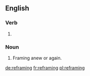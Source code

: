 ==English==

===Verb===
{{head|en}}

# {{present participle of|reframe|lang=en}}

===Noun===
{{en-noun}}

# Framing anew or again.

[[de:reframing]]
[[fr:reframing]]
[[pl:reframing]]